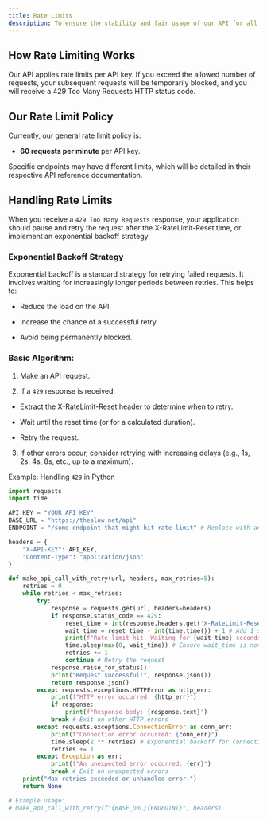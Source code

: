 ```yaml
---
title: Rate Limits
description: To ensure the stability and fair usage of our API for all users, we implement rate limiting. This means there's a limit to the number of requests you can make within a given time period. Understanding and respecting these limits is crucial for building robust applications.
---
```



## How Rate Limiting Works
Our API applies rate limits per API key. If you exceed the allowed number of requests, your subsequent requests will be temporarily blocked, and you will receive a 429 Too Many Requests HTTP status code.

## Our Rate Limit Policy
Currently, our general rate limit policy is:

- **60 requests per minute** per API key.

Specific endpoints may have different limits, which will be detailed in their respective API reference documentation.

## Handling Rate Limits
When you receive a ``429 Too Many Requests`` response, your application should pause and retry the request after the X-RateLimit-Reset time, or implement an exponential backoff strategy.

### Exponential Backoff Strategy
Exponential backoff is a standard strategy for retrying failed requests. It involves waiting for increasingly longer periods between retries. This helps to:

- Reduce the load on the API.

- Increase the chance of a successful retry.

- Avoid being permanently blocked.

### Basic Algorithm:

1. Make an API request.

2. If a ``429`` response is received:

- Extract the X-RateLimit-Reset header to determine when to retry.

- Wait until the reset time (or for a calculated duration).

- Retry the request.

3. If other errors occur, consider retrying with increasing delays (e.g., 1s, 2s, 4s, 8s, etc., up to a maximum).

Example: Handling ``429`` in Python
```python
import requests
import time

API_KEY = "YOUR_API_KEY"
BASE_URL = "https://theslow.net/api"
ENDPOINT = "/some-endpoint-that-might-hit-rate-limit" # Replace with an actual endpoint

headers = {
    "X-API-KEY": API_KEY,
    "Content-Type": "application/json"
}

def make_api_call_with_retry(url, headers, max_retries=5):
    retries = 0
    while retries < max_retries:
        try:
            response = requests.get(url, headers=headers)
            if response.status_code == 429:
                reset_time = int(response.headers.get('X-RateLimit-Reset', time.time() + 60))
                wait_time = reset_time - int(time.time()) + 1 # Add 1 second buffer
                print(f"Rate limit hit. Waiting for {wait_time} seconds before retrying...")
                time.sleep(max(0, wait_time)) # Ensure wait_time is not negative
                retries += 1
                continue # Retry the request
            response.raise_for_status()
            print("Request successful:", response.json())
            return response.json()
        except requests.exceptions.HTTPError as http_err:
            print(f"HTTP error occurred: {http_err}")
            if response:
                print(f"Response body: {response.text}")
            break # Exit on other HTTP errors
        except requests.exceptions.ConnectionError as conn_err:
            print(f"Connection error occurred: {conn_err}")
            time.sleep(2 ** retries) # Exponential backoff for connection errors
            retries += 1
        except Exception as err:
            print(f"An unexpected error occurred: {err}")
            break # Exit on unexpected errors
    print("Max retries exceeded or unhandled error.")
    return None

# Example usage:
# make_api_call_with_retry(f"{BASE_URL}{ENDPOINT}", headers)
```

<AuthSnippet/>

<SupportSnippet/>